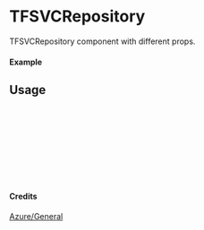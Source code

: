 
<Meta of={TFSVCRepository} title="Azure/General/TFSVCRepository" />

# TFSVCRepository

TFSVCRepository component with different props.

#### Example

<Canvas of={TFSVCRepository.Primary} />

## Usage

```ts
import { TFSVCRepository } from "yadl-ui";

const Example = () => {
  return (
      <TFSVCRepository />
  );
};

export default Example;
```

#### Credits
[Azure/General](https://learn.microsoft.com/en-us/azure/architecture/icons/)
